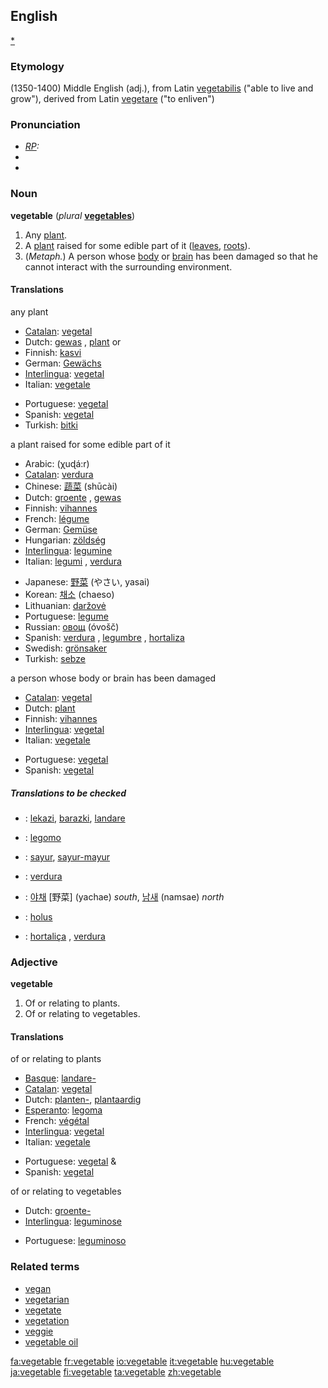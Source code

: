 ==English==
[[category:Vegetables|*]]
===Etymology===
(1350-1400) Middle English (adj.), from Latin [[vegetabilis]] ("able to live and grow"), derived from Latin [[vegetare]] ("to enliven")

===Pronunciation===
*''[[RP]]:'' {{IPA|/ˈvedʒtəbl/}}
*{{SAMPA|/"vEdZ(@)t@b(@)l/}}
*{{audio|en-us-vegetable.ogg|Audio (US)}}

===Noun===
'''vegetable''' (''plural'' '''[[vegetables]]''')

# Any [[plant]].
# A [[plant]] raised for some edible part of it ([[leaves]], [[roots]]).
# (''Metaph.'') A person whose [[body]] or [[brain]] has been damaged so that he cannot interact with the surrounding environment.

====Translations====
;any plant
{{top}}
*[[Catalan]]: [[vegetal]] {{m}}
*Dutch: [[gewas]] {{n}}, [[plant#Dutch|plant]] {{m}} or {{f}}
*Finnish: [[kasvi]]
*German: [[Gewächs]] {{n}}
*[[Interlingua]]: [[vegetal]]
*Italian: [[vegetale]] {{m}}
{{mid}}
*Portuguese: [[vegetal]] {{m}}
*Spanish: [[vegetal]] {{m}}
*Turkish: [[bitki]]
{{bottom}}

;a plant raised for some edible part of it
{{top}}
*Arabic: {{ARchar|[[خضار]]}} (χuɖá:r)
*[[Catalan]]: [[verdura]] {{f}}
*Chinese: [[蔬菜]] (shūcài)
*Dutch: [[groente]] {{f}}, [[gewas]] {{n}}
*Finnish: [[vihannes]]
*French: [[légume]] {{f}}
*German: [[Gemüse]] {{n}}
*Hungarian: [[zöldség]]
*[[Interlingua]]: [[legumine]]
*Italian: [[legumi]] {{m}}, [[verdura]] {{f}}
{{mid}}
*Japanese: [[野菜]] (やさい, yasai)
*Korean: [[채소]] (chaeso)
*Lithuanian: [[daržovė]] {{f}}
*Portuguese: [[legume]] {{m}}
*Russian: [[овощ]] (óvošč) {{m}}
*Spanish: [[verdura]] {{f}}, [[legumbre]] {{m}}, [[hortaliza]] {{f}}
*Swedish: [[grönsaker]]
*Turkish: [[sebze]]
{{bottom}}

;a person whose body or brain has been damaged
{{top}}
*[[Catalan]]: [[vegetal]] {{m}}
*Dutch: [[plant#Dutch|plant]] {{m}}
*Finnish: [[vihannes]]
*[[Interlingua]]: [[vegetal]]
*Italian: [[vegetale]] {{m}}
{{mid}}
*Portuguese: [[vegetal]] {{m}}
*Spanish: [[vegetal]] {{m}}
{{bottom}}

=====Translations to be checked=====
{{checktrans}}

*{{ttbc|Basque}}: [[lekazi]], [[barazki]], [[landare]]
*{{ttbc|Esperanto}}: [[legomo]]
*{{ttbc|Indonesian}}: [[sayur]], [[sayur-mayur]]
*{{ttbc|Interlingua}}: [[verdura]]
*{{ttbc|Korean}}: [[야채]] [野菜] (yachae) ''south'', [[남새]] (namsae) ''north''
*{{ttbc|Latin}}: [[holus]]
*{{ttbc|Portuguese}}: [[hortaliça]] {{f}}, [[verdura]] {{f}}

===Adjective===
'''vegetable'''

# Of or relating to plants.
# Of or relating to vegetables.

====Translations====
;of or relating to plants
{{top}}
*[[Basque]]: [[landare-]]
*[[Catalan]]: [[vegetal]]
*Dutch: [[planten-]], [[plantaardig]]
*[[Esperanto]]: [[legoma]]
*French: [[végétal]]
*[[Interlingua]]: [[vegetal]]
*Italian: [[vegetale]]
{{mid}}
*Portuguese: [[vegetal]] {{m}} & {{f}}
*Spanish: [[vegetal]]
{{bottom}}

;of or relating to vegetables
{{top}}
*Dutch: [[groente-]]
*[[Interlingua]]: [[leguminose]]
{{mid}}
*Portuguese: [[leguminoso]] {{m}}
{{bottom}}

===Related terms===
*[[vegan]]
*[[vegetarian]]
*[[vegetate]]
*[[vegetation]]
*[[veggie]]
*[[vegetable oil]]

[[fa:vegetable]]
[[fr:vegetable]]
[[io:vegetable]]
[[it:vegetable]]
[[hu:vegetable]]
[[ja:vegetable]]
[[fi:vegetable]]
[[ta:vegetable]]
[[zh:vegetable]]